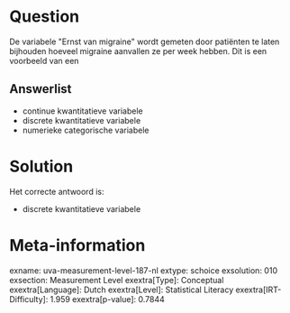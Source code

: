 Question
========

De variabele \"Ernst van migraine\" wordt gemeten door patiënten te
laten bijhouden hoeveel migraine aanvallen ze per week hebben. Dit is
een voorbeeld van een

Answerlist
----------

* continue kwantitatieve variabele
* discrete kwantitatieve variabele
* numerieke categorische variabele

Solution
========

Het correcte antwoord is: 

* discrete kwantitatieve variabele

Meta-information
================
exname: uva-measurement-level-187-nl
extype: schoice
exsolution: 010
exsection: Measurement Level
exextra[Type]: Conceptual
exextra[Language]: Dutch
exextra[Level]: Statistical Literacy
exextra[IRT-Difficulty]: 1.959
exextra[p-value]: 0.7844
